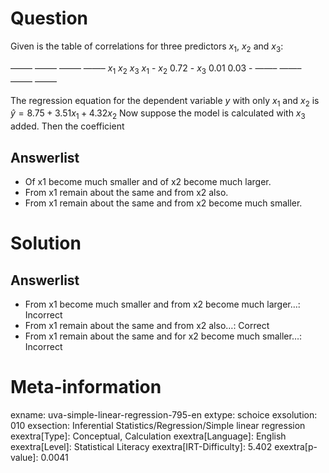 Question
========

Given is the table of correlations for three predictors *x*~1~, *x*~2~ and *x*~3~:

  -------- -------- -------- -------- *x*~1~ *x*~2~ *x*~3~ *x*~1~ \- *x*~2~ 0.72 \- *x*~3~ 0.01 0.03 \- -------- -------- -------- --------

The regression equation for the dependent variable *y* with only *x*~1~ and *x*~2~ is $\hat{y} = 8.75 + 3.51x_{1} + 4.32x_{2}$
Now suppose the model is calculated with *x*~3~ added. Then the coefficient

Answerlist
----------

* Of x1 become much smaller and of x2 become much larger.
* From x1 remain about the same and from x2 also.
* From x1 remain about the same and from x2 become much smaller.

Solution
========

Answerlist
----------

* From x1 become much smaller and from x2 become much larger...: Incorrect
* From x1 remain about the same and from x2 also...: Correct
* From x1 remain about the same and for x2 become much smaller...: Incorrect

Meta-information
================
exname: uva-simple-linear-regression-795-en
extype: schoice
exsolution: 010
exsection: Inferential Statistics/Regression/Simple linear regression
exextra[Type]: Conceptual, Calculation
exextra[Language]: English
exextra[Level]: Statistical Literacy
exextra[IRT-Difficulty]: 5.402
exextra[p-value]: 0.0041
